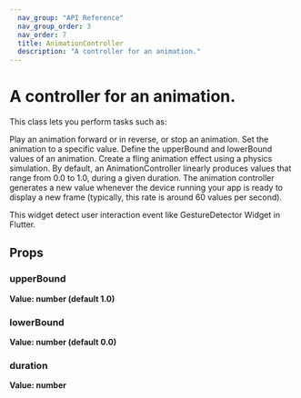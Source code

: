 ```yaml
---
  nav_group: "API Reference"
  nav_group_order: 3
  nav_order: 7
  title: AnimationController
  description: "A controller for an animation."
---
```


# A controller for an animation.

This class lets you perform tasks such as:

Play an animation forward or in reverse, or stop an animation.
Set the animation to a specific value.
Define the upperBound and lowerBound values of an animation.
Create a fling animation effect using a physics simulation.
By default, an AnimationController linearly produces values that range from 0.0 to 1.0, during a given duration. The animation controller generates a new value whenever the device running your app is ready to display a new frame (typically, this rate is around 60 values per second).

This widget detect user interaction event like GestureDetector Widget in Flutter.

## Props

### upperBound

**Value: number (default 1.0)**

### lowerBound

**Value: number (default 0.0)**

### duration

**Value: number**

